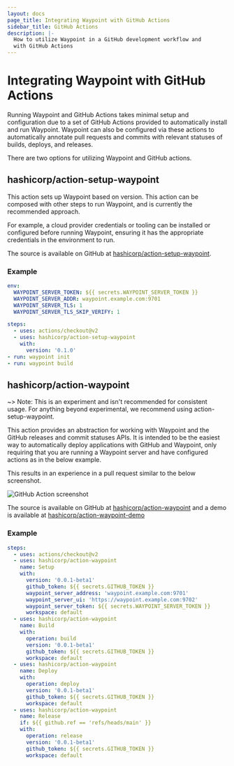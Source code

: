 ```yaml
---
layout: docs
page_title: Integrating Waypoint with GitHub Actions
sidebar_title: GitHub Actions
description: |-
  How to utilize Waypoint in a GitHub development workflow and
  with GitHub Actions
---
```


# Integrating Waypoint with GitHub Actions

Running Waypoint and GitHub Actions takes minimal setup and configuration due to
a set of GitHub Actions provided to automatically install and run Waypoint. Waypoint
can also be configured via these actions to automatically annotate pull requests
and commits with relevant statuses of builds, deploys, and releases.

There are two options for utilizing Waypoint and GitHub actions.

## hashicorp/action-setup-waypoint

This action sets up Waypoint based on version. This action can be
composed with other steps to run Waypoint, and is currently
the recommended approach.

For example, a cloud provider credentials or tooling can be installed or configured before
running Waypoint, ensuring it has the appropriate credentials in the environment to run.

The source is available on GitHub at [hashicorp/action-setup-waypoint](https://github.com/hashicorp/action-setup-waypoint).

### Example

```yaml
env:
  WAYPOINT_SERVER_TOKEN: ${{ secrets.WAYPOINT_SERVER_TOKEN }}
  WAYPOINT_SERVER_ADDR: waypoint.example.com:9701
  WAYPOINT_SERVER_TLS: 1
  WAYPOINT_SERVER_TLS_SKIP_VERIFY: 1

steps:
  - uses: actions/checkout@v2
  - uses: hashicorp/action-setup-waypoint
    with:
      version: '0.1.0'
- run: waypoint init
- run: waypoint build
```

## hashicorp/action-waypoint

~> Note: This is an experiment and isn't recommended for consistent usage.
For anything beyond experimental, we recommend using action-setup-waypoint.

This action provides an abstraction for working with Waypoint and the GitHub releases and commit
statuses APIs. It is intended to be the easiest way to automatically deploy applications
with GitHub and Waypoint, only requiring that you are running a Waypoint server and have
configured actions as in the below example.

This results in an experience in a pull request similar to the below screenshot.

![GitHub Action screenshot](/img/github-action.png)

The source is available on GitHub at [hashicorp/action-waypoint](https://github.com/hashicorp/action-waypoint) and
a demo is available at [hashicorp/action-waypoint-demo](https://github.com/hashicorp/action-waypoint-demo)

### Example

```yaml
steps:
  - uses: actions/checkout@v2
  - uses: hashicorp/action-waypoint
    name: Setup
    with:
      version: '0.0.1-beta1'
      github_token: ${{ secrets.GITHUB_TOKEN }}
      waypoint_server_address: 'waypoint.example.com:9701'
      waypoint_server_ui: 'https://waypoint.example.com:9702'
      waypoint_server_token: ${{ secrets.WAYPOINT_SERVER_TOKEN }}
      workspace: default
  - uses: hashicorp/action-waypoint
    name: Build
    with:
      operation: build
      version: '0.0.1-beta1'
      github_token: ${{ secrets.GITHUB_TOKEN }}
      workspace: default
  - uses: hashicorp/action-waypoint
    name: Deploy
    with:
      operation: deploy
      version: '0.0.1-beta1'
      github_token: ${{ secrets.GITHUB_TOKEN }}
      workspace: default
  - uses: hashicorp/action-waypoint
    name: Release
    if: ${{ github.ref == 'refs/heads/main' }}
    with:
      operation: release
      version: '0.0.1-beta1'
      github_token: ${{ secrets.GITHUB_TOKEN }}
      workspace: default
```
